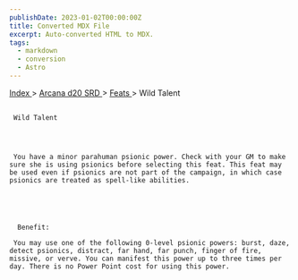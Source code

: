 ```yaml
---
publishDate: 2023-01-02T00:00:00Z
title: Converted MDX File
excerpt: Auto-converted HTML to MDX.
tags:
  - markdown
  - conversion
  - Astro
---
```


[
Index
](-index) >
[
Arcana d20 SRD
](arcana-d20-srd-index) >
[
Feats
](arcana-d20-srd-feats-index) > Wild Talent

##

     Wild Talent




     You have a minor parahuman psionic power. Check with your GM to make sure she is using psionics before selecting this feat. This feat may be used even if psionics are not part of the campaign, in which case psionics are treated as spell-like abilities.





      Benefit:

     You may use one of the following 0-level psionic powers: burst, daze, detect psionics, distract, far hand, far punch, finger of fire, missive, or verve. You can manifest this power up to three times per day. There is no Power Point cost for using this power.
